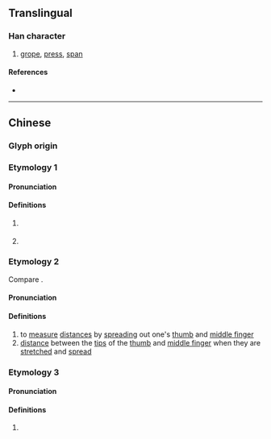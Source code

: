 {{character info}}
==Translingual==

===Han character===
{{Han char|rn=64|rad=手|as=05|sn=8|four=|canj=QOS|ids=⿰扌乍}}

# [[grope]], [[press]], [[span]]

====References====
* {{Han ref|kx=0424.160|dkj=11938|dj=0772.130|hdz=31853.060|uh=62C3|ud=25283}}

----

==Chinese==
{{zh-forms}}

===Glyph origin===
{{Han etym}}

===Etymology 1===

====Pronunciation====
{{zh-pron
|c=zaa6
|cat=cls
}}

====Definitions====
{{zh-hanzi}}

# {{lb|zh|Cantonese}} {{zh-classifier|[[handful]]s of something}}
#: {{zh-x|一 拃 沙|a '''handful''' of sand|C}}
# {{lb|zh|Cantonese}} {{zh-classifier|people or objects|t=[[bunch]]; [[group]]}}
#: {{zh-x|一 拃 人|a '''group''' of people|C}}
#: {{zh-x|我 去 執 吓{haa5} 房{fong4-2} 裡便 嗰 拃 嘢。|I will tidy up the [bunch of] things in the room.|C}}

===Etymology 2===
Compare {{zh-l|扠|tr=zhǎ|to measure using one's thumb and index finger}}.

====Pronunciation====
{{zh-pron
|m=zhǎ
|c=zaa3
|cat=v,n
}}

====Definitions====
{{zh-hanzi}}

#  to [[measure]] [[distance]]s by [[spread]]ing out one's [[thumb]] and [[middle finger]]
# [[distance]] between the [[tip]]s of the [[thumb]] and [[middle finger]] when they are [[stretch]]ed and [[spread]]

===Etymology 3===

====Pronunciation====
{{zh-pron
|m=zhǎn
|mc=y
|oc=y
|cat=
}}

====Definitions====
{{zh-hanzi}}

# {{lb|zh|obsolete}} {{rfe|zh}}
